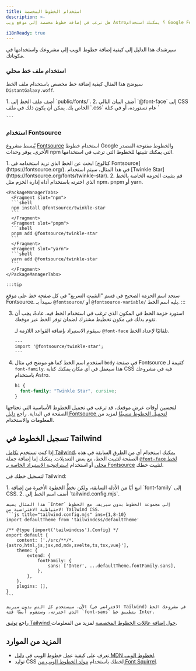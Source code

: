 ```yaml
---
title: استخدام الخطوط المخصصة
description: >-
هل ترغب في إضافة خطوط مخصصة إلى موقع ويب Astro؟ يمكنك استخدام Google Fonts مع Fontsource أو إضافة أي خط من اختيارك بسهولة.

i18nReady: true
---
```


سيرشدك هذا الدليل إلى كيفية إضافة خطوط الويب إلى مشروعك واستخدامها في مكوناتك.

### استخدام ملف خط محلي

سيوضح هذا المثال كيفية إضافة خط مخصص باستخدام ملف الخط `DistantGalaxy.woff`.

<Steps>
1. أضف ملف الخط إلى `public/fonts/`.
2. أضف البيان التالي `@font-face` إلى CSS الخاص بك. يمكن أن يكون ذلك في ملف `.css` عام تستورده، أو في كتلة `<style is:global>`, أو في كتلة `<style>` في تصميم أو مكون معين حيث تريد استخدام هذا الخط.

    ```css
    /*  قم بتسجيل خطك المخصص وأخبر المتصفح بمكان العثور عليه.*/
    @font-face {
      font-family: 'DistantGalaxy';
      src: url('/fonts/DistantGalaxy.woff') format('woff');
      font-weight: normal;
      font-style: normal;
      font-display: swap;
    }
    ```

3. استخدم قيمة `font-family` من بيان `@font-face` لتنسيق العناصر في المكون أو التخطيط الخاص بك. في هذا المثال، سيحصل العنوان `<h1>` على الخط المخصص، بينما لن يتأثر الفقرة `<p>`.

    ```astro title="src/pages/example.astro" {9-11}
    ---
    ---
<h1>في مجرة بعيدة، بعيدة جداً...</h1>

<p>الخطوط المخصصة تجعل العناوين أكثر روعة!</p>

<style>
h1 {
  font-family: 'DistantGalaxy', sans-serif;
}
</style>

    ```
</Steps>


### استخدام Fontsource

يُبسط مشروع [Fontsource](https://fontsource.org/) استخدام خطوط Google والخطوط مفتوحة المصدر الأخرى. يوفر وحدات npm التي يمكنك تثبيتها للخطوط التي ترغب في استخدامها.

<Steps>
1. ابحث عن الخط الذي تريد استخدامه في [كتالوج Fontsource](https://fontsource.org/). في هذا المثال، سيتم استخدام [Twinkle Star](https://fontsource.org/fonts/twinkle-star).
2. قم بتثبيت الحزمة الخاصة بالخط الذي اخترته باستخدام أداة إدارة الحزم مثل npm، pnpm أو yarn.

    <PackageManagerTabs>
      <Fragment slot="npm">
      ```shell
      npm install @fontsource/twinkle-star
      ```
      </Fragment>
      <Fragment slot="pnpm">
      ```shell
      pnpm add @fontsource/twinkle-star
      ```
      </Fragment>
      <Fragment slot="yarn">
      ```shell
      yarn add @fontsource/twinkle-star
      ```
      </Fragment>
    </PackageManagerTabs>

    :::tip
ستجد اسم الحزمة الصحيح في قسم "التثبيت السريع" في كل صفحة خط على موقع Fontsource. سيبدأ بـ `@fontsource/` أو `@fontsource-variable/` يليه اسم الخط.
        :::

3. استورد حزمة الخط في المكون الذي ترغب في استخدام الخط فيه. عادةً، يجب أن تقوم بذلك في مكون تخطيط مشترك لضمان توفر الخط عبر موقعك.

    سيقوم الاستيراد بإضافة القواعد اللازمة لـ `@font-face` تلقائيًا لإعداد الخط.

    ```astro title="src/layouts/BaseLayout.astro"
    ---
    import '@fontsource/twinkle-star';
    ---
    ```

4.  استخدم اسم الخط كما هو موضح في مثال `body` في صفحة Fontsource كقيمة لـ `font-family`. هذا سيعمل في أي مكان يمكنك كتابة CSS فيه في مشروعك باستخدام Astro.

    ```css
    h1 {
      font-family: "Twinkle Star", cursive;
    }
    ```
</Steps>

لتحسين أوقات عرض موقعك، قد ترغب في تحميل الخطوط الأساسية التي تحتاجها الصفحة في البداية. راجع [دليل Fontsource لتحميل الخطوط مسبقًا](https://fontsource.org/docs/getting-started/preload) لمزيد من المعلومات والاستخدام.

## تسجيل الخطوط في Tailwind

إذا كنت تستخدم [تكامل Tailwind](/ar/guides/integrations-guide/tailwind/)، يمكنك استخدام أي من الطرق السابقة في هذه الصفحة لتثبيت الخط، مع بعض التعديلات. يمكنك إما إضافة جملة [`@font-face` لخط محلي](#استخدامiملف-خط-محلي) أو استخدام [استراتيجية الاستيراد الخاصة بـ Fontsource](#استخدام-Fontsource) لتثبيت خطك.

لتسجيل خطك في Tailwind:

<Steps>
1. اتبع أيًا من الأدلة السابقة، ولكن تخطَّ الخطوة الأخيرة من إضافة `font-family` إلى CSS.
2. أضف اسم الخط إلى `tailwind.config.mjs`.

    هذا المثال يضيف `Inter` إلى مجموعة الخطوط بدون سيريف، مع الخطوط الاحتياطية الافتراضية من Tailwind CSS.
    ```js title="tailwind.config.mjs" ins={1,8-10}
    import defaultTheme from 'tailwindcss/defaultTheme'

    /** @type {import('tailwindcss').Config} */
    export default {
    	content: ['./src/**/*.{astro,html,js,jsx,md,mdx,svelte,ts,tsx,vue}'],
    	theme: {
    		extend: {
    			fontFamily: {
    				sans: ['Inter', ...defaultTheme.fontFamily.sans],
    			},
    		},
    	},
    	plugins: [],
    }
    ```

    الآن، سيستخدم كل النص بدون سيريف (الافتراضي في Tailwind) في مشروعك الخط الذي اخترته، وستقوم أيضًا فئة `font-sans` بتطبيق خط Inter.
</Steps>

راجع [توثيق Tailwind حول إضافة عائلات الخطوط المخصصة](https://tailwindcss.com/docs/font-family#using-custom-values) لمزيد من المعلومات.

## المزيد من الموارد

- تعرف على كيفية عمل خطوط الويب في [دليل MDN لخطوط الويب](https://developer.mozilla.org/en-US/docs/Learn/CSS/Styling_text/Web_fonts).
- توليد CSS لخطك باستخدام [مولد الخطوط الويب من Font Squirrel](https://www.fontsquirrel.com/tools/webfont-generator).
